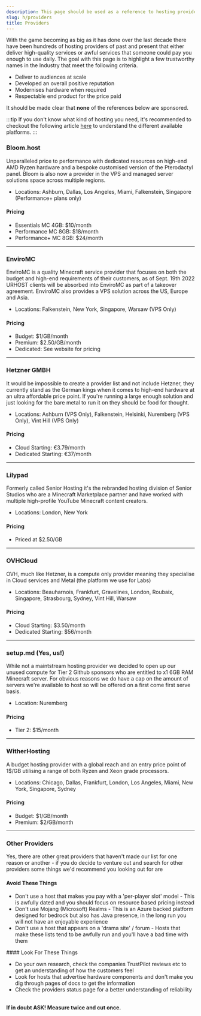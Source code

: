 ```yaml
---
description: This page should be used as a reference to hosting providers and is not a substitute for their trustpilot and / or other clients real world experiences.
slug: h/providers
title: Providers
---
```



With the game becoming as big as it has done over the last decade there have been hundreds of hosting providers of past and present that either deliver high-quality services or awful services that someone could pay you enough to use daily. The goal with this page is to highlight a few trustworthy names in the Industry that meet the following criteria.

<ul class="pl-5 list-disc">
    <li>Deliver to audiences at scale</li>
    <li>Developed an overall positive reputation</li>
    <li>Modernises hardware when required</li>
    <li>Respectable end product for the price paid</li>
</ul>

It should be made clear that <strong>none</strong> of the references below are sponsored.

:::tip
If you don't know what kind of hosting you need, it's recommended to checkout the following article <a href="https://setup.md/h/types">here</a> to understand the different available platforms.
:::

### Bloom.host

Unparalleled price to performance with dedicated resources on high-end AMD Ryzen hardware and a bespoke customised version of the Pterodactyl panel. Bloom is also now a provider in the VPS and managed server solutions space across multiple regions.

<ul class="pl-5 list-disc">
    <li>Locations: Ashburn, Dallas, Los Angeles, Miami, Falkenstein, Singapore (Performance+ plans only)</li>
</ul>

#### Pricing

<ul class="pl-5 list-disc">
    <li>Essentials MC 4GB: $10/month</li>
    <li>Performance MC 8GB: $18/month</li>
    <li>Performance+ MC 8GB: $24/month</li>
</ul>

<LinkCard
  title="Website"
  href="https://bloom.host"
/>

---

### EnviroMC

EnviroMC is a quality Minecraft service provider that focuses on both the budget and high-end requirements of their customers, as of Sept. 19th 2022 URHOST clients will be absorbed into EnviroMC as part of a takeover agreement. EnviroMC also provides a VPS solution across the US, Europe and Asia.

<ul class="pl-5 list-disc">
    <li>Locations: Falkenstein, New York, Singapore, Warsaw (VPS Only)</li>
</ul>

#### Pricing

<ul class="pl-5 list-disc">
    <li>Budget: $1/GB/month</li>
    <li>Premium: $2.50/GB/month</li>
    <li>Dedicated: See website for pricing</li>
</ul>

<LinkCard
  title="Website"
  href="https://enviromc.host"
/>

---

### Hetzner GMBH

It would be impossible to create a provider list and not include Hetzner, they currently stand as the German kings when it comes to high-end hardware at an ultra affordable price point. If you're running a large enough solution and just looking for the bare metal to run it on they should be food for thought.

<ul class="pl-5 list-disc">
    <li>Locations: Ashburn (VPS Only), Falkenstein, Helsinki, Nuremberg (VPS Only), Vint Hill (VPS Only)</li>
</ul>

#### Pricing

<ul class="pl-5 list-disc">
    <li>Cloud Starting: €3.79/month</li>
    <li>Dedicated Starting: €37/month</li>
</ul>

<LinkCard
  title="Website"
  href="https://hetzner.com"
/>

---

### Lilypad

Formerly called Senior Hosting it's the rebranded hosting division of Senior Studios who are a Minecraft Marketplace partner and have worked with multiple high-profile YouTube Minecraft content creators.

<ul class="pl-5 list-disc">
    <li>Locations: London, New York</li>
</ul>

#### Pricing

<ul class="pl-5 list-disc">
    <li>Priced at $2.50/GB</li>
</ul>

<LinkCard
  title="Website"
  href="https://lilypad.gg"
/>

---

### OVHCloud

OVH, much like Hetzner, is a compute only provider meaning they specialise in Cloud services and Metal (the platform we use for Labs)

<ul class="pl-5 list-disc">
    <li>Locations: Beauharnois, Frankfurt, Gravelines, London, Roubaix, Singapore, Strasbourg, Sydney, Vint Hill, Warsaw</li>
</ul>

#### Pricing

<ul class="pl-5 list-disc">
    <li>Cloud Starting: $3.50/month</li>
    <li>Dedicated Starting: $56/month</li>
</ul>

<LinkCard
  title="Website"
  href="https://ovhcloud.com"
/>

---

### setup.md (Yes, us!)

While not a maintstream hosting provider we decided to open up our unused compute for Tier 2 Github sponsors who are entitled to x1 6GB RAM Minecraft server. For obvious reasons we do have a cap on the amount of servers we're available to host so will be offered on a first come first serve basis.

<ul class="pl-5 list-disc">
    <li>Location: Nuremberg</li>
</ul>

#### Pricing

<ul class="pl-5 list-disc">
    <li>Tier 2: $15/month</li>
</ul>

<LinkCard
  title="Github"
  href="https://github.com/sponsors/setupmd"
/>

---

### WitherHosting

A budget hosting provider with a global reach and an entry price point of 1$/GB utilising a range of both Ryzen and Xeon grade processors.

<ul class="pl-5 list-disc">
    <li>Locations: Chicago, Dallas, Frankfurt, London, Los Angeles, Miami, New York, Singapore, Sydney</li>
</ul>

#### Pricing

<ul class="pl-5 list-disc">
    <li>Budget: $1/GB/month</li>
    <li>Premium: $2/GB/month</li>
</ul>

<LinkCard
  title="Website"
  href="https://mini.wither.host/setupmd"
/>

---

### Other Providers

Yes, there are other great providers that haven't made our list for one reason or another - if you do decide to venture out and search for other providers some things we'd recommend you looking out for are

#### Avoid These Things

<ul class="pl-5 list-disc">
    <li>Don't use a host that makes you pay with a 'per-player slot' model - This is awfully dated and you should focus on resource based pricing instead</li>
    <li>Don't use Mojang (Microsoft) Realms - This is an Azure backed platform designed for bedrock but also has Java presence, in the long run you will not have an enjoyable experience</li>
    <li>Don't use a host that appears on a 'drama site' / forum - Hosts that make these lists tend to be awfully run and you'll have a bad time with them</li>
</ul>
#### Look For These Things
<ul class="pl-5 list-disc">
    <li>Do your own research, check the companies TrustPilot reviews etc to get an understanding of how the customers feel</li>
    <li>Look for hosts that advertise hardware components and don't make you dig through pages of docs to get the information</li>
    <li>Check the providers status page for a better understanding of reliability</li>
</ul>
<br/>
<strong> If in doubt ASK! Measure twice and cut once.</strong>

